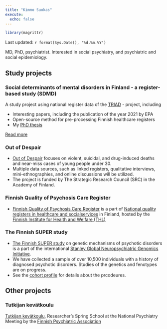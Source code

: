 ```yaml
---
title: "Kimmo Suokas"
execute:
  echo: false
---
```


```r
library(magrittr)
```

Last updated: `r format(Sys.Date(), '%d.%m.%Y')`

MD, PhD, psychiatrist. Interested in social psychiatry, and psychiatric and social epidemiology.

## Study projects

### Social determinants of mental disorders in Finland - a register-based study (SDMD)

A study project using national register data of the [TRIAD](https://thl.fi/fi/tutkimus-ja-kehittaminen/tutkimukset-ja-hankkeet/epaonnen-kolmikko-mielenterveyden-hairiot-somaattinen-sairastavuus-ja-sosiaalinen-syrjaytyminen-elamankaarella-triad-){target="_blank"} - project, including

-   Interesting papers, including the publication of the year 2021 by EPA
-   Open-source method for pre-processing Finnish healthcare registers
-   My [PhD thesis](https://trepo.tuni.fi/handle/10024/153558)

[Read more](sdmd/index.html)

### Out of Despair

-   [Out of Despair](https://ulosepatoivosta.fi/en/){target="_blank"} focuses on violent, suicidal, and drug-induced deaths and near-miss cases of young people under 30.
-   Multiple data sources, such as linked registers, qualitative interviews, mini-ethnographies, and online discussions will be utilized.
-   The project is funded by The Strategic Research Council (SRC) in the Academy of Finland.

### Finnish Quality of Psychosis Care Register

-   [Finnish Quality of Psychosis Care Register](https://repo.thl.fi/sites/laaturekisterit/psykoosienhoidonrekisteri.html){target="_blank"} is a part of [National quality registers in healthcare and socialservices](https://thl.fi/fi/web/sote-palvelujen-johtaminen/arviointi-ja-seuranta/sote-tietopohja/terveydenhuollon-kansalliset-laaturekisterit/kansallisten-laaturekisterien-raportit) in Finland, hosted by the [Finnish Institute for Health and Welfare (THL)](https://thl.fi/en/web/thlfi-en){target="_blank"}

### The Finnish SUPER study

-   [The Finnish SUPER study](https://www.superfinland.fi/in-english){target="_blank"} on genetic mechanisms of psychotic disorders is a part of the international [Stanley Global Neuropsychiatric Genomics Initiative](https://www.broadinstitute.org/stanley-center-psychiatric-research/stanley-global){target="_blank"}.
-   We have collected a sample of over 10,500 individuals with a history of diagnosed psychotic disorders. Studies of the genetics and fenotypes are on progress.
-   See the [cohort profile](https://bmjopen.bmj.com/content/13/4/e070710){target="_blank"} for details about the prcodeures.

## Other projects

### Tutkijan kevätkoulu

[Tutkijan kevätkoulu](https://kmmsks.github.io/tkk/), Researcher’s Spring School at the National Psychiatry Meeting by the [Finnish Psychiatric Association](www.psy.fi)
